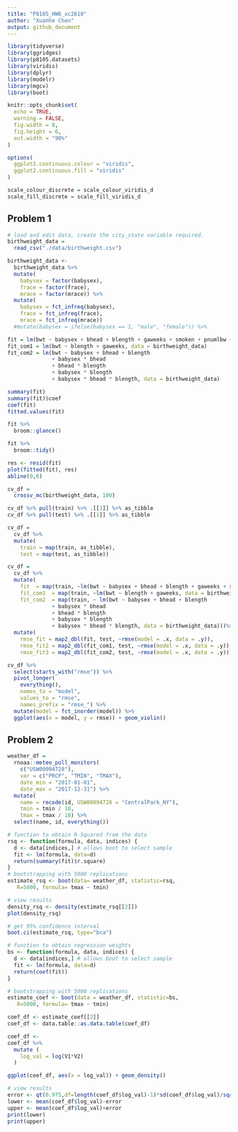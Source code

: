 ```yaml
---
title: "P8105_HW6_xc2610"
author: "Xuanhe Chen"
output: github_document
---
```


```r
library(tidyverse)
library(ggridges)
library(p8105.datasets)
library(viridis)
library(dplyr)
library(modelr)
library(mgcv)
library(boot)

knitr::opts_chunk$set(
  echo = TRUE,
  warning = FALSE,
  fig.width = 8,
  fig.height = 6,
  out.width = "90%"
)

options(
  ggplot2.continuous.colour = "viridis",
  ggplot2.continuous.fill = "viridis"
)

scale_colour_discrete = scale_colour_viridis_d
scale_fill_discrete = scale_fill_viridis_d
```

## Problem 1

<!--
babysex: baby’s sex (male = 1, female = 2)
bhead: baby’s head circumference at birth (centimeters)
blength: baby’s length at birth (centimeteres)
bwt: baby’s birth weight (grams)
delwt: mother’s weight at delivery (pounds)
fincome: family monthly income (in hundreds, rounded)
frace: father’s race (1 = White, 2 = Black, 3 = Asian, 4 = Puerto Rican, 8 = Other, 9 = Unknown)
gaweeks: gestational age in weeks
malform: presence of malformations that could affect weight (0 = absent, 1 = present)
menarche: mother’s age at menarche (years)
mheigth: mother’s height (inches)
momage: mother’s age at delivery (years)
mrace: mother’s race (1 = White, 2 = Black, 3 = Asian, 4 = Puerto Rican, 8 = Other)
parity: number of live births prior to this pregnancy
pnumlbw: previous number of low birth weight babies
pnumgsa: number of prior small for gestational age babies
ppbmi: mother’s pre-pregnancy BMI
ppwt: mother’s pre-pregnancy weight (pounds)
smoken: average number of cigarettes smoked per day during pregnancy
wtgain: mother’s weight gain during pregnancy (pounds)
-->

```r
# load and edit data, create the city_state variable required. 
birthweight_data = 
  read_csv("./data/birthweight.csv")
```

```r
birthweight_data <-
  birthweight_data %>%
  mutate(
    babysex = factor(babysex),
    frace = factor(frace),
    mrace = factor(mrace)) %>%
  mutate(
    babysex = fct_infreq(babysex),
    frace = fct_infreq(frace),
    mrace = fct_infreq(mrace))
  #mutate(babysex = ifelse(babysex == 1, "male", "female")) %>%
```

```r
fit = lm(bwt ~ babysex + bhead + blength + gaweeks + smoken + pnumlbw + wtgain + frace + mrace, data = birthweight_data)
fit_com1 = lm(bwt ~ blength + gaweeks, data = birthweight_data)
fit_com2 = lm(bwt ~ babysex + bhead + blength 
              + babysex * bhead
              + bhead * blength
              + babysex * blength
              + babysex * bhead * blength, data = birthweight_data)
```

```r
summary(fit)
summary(fit)$coef
coef(fit)
fitted.values(fit)
```

```r
fit %>% 
  broom::glance()
```

```r
fit %>% 
  broom::tidy()
```

```r
res <- resid(fit)
plot(fitted(fit), res)
abline(0,0)
```

```r
cv_df = 
  crossv_mc(birthweight_data, 100) 
```

```r
cv_df %>% pull(train) %>% .[[1]] %>% as_tibble
cv_df %>% pull(test) %>% .[[1]] %>% as_tibble
```
```r
cv_df =
  cv_df %>% 
  mutate(
    train = map(train, as_tibble),
    test = map(test, as_tibble))
```

```r
cv_df = 
  cv_df %>% 
  mutate(
    fit  = map(train, ~lm(bwt ~ babysex + bhead + blength + gaweeks + smoken + pnumlbw + wtgain + frace + mrace, data = birthweight_data)),
    fit_com1  = map(train, ~lm(bwt ~ blength + gaweeks, data = birthweight_data)),
    fit_com2  = map(train, ~ lm(bwt ~ babysex + bhead + blength 
              + babysex * bhead
              + bhead * blength
              + babysex * blength
              + babysex * bhead * blength, data = birthweight_data)))%>% 
  mutate(
    rmse_fit = map2_dbl(fit, test, ~rmse(model = .x, data = .y)),
    rmse_fit2 = map2_dbl(fit_com1, test, ~rmse(model = .x, data = .y)),
    rmse_fit3 = map2_dbl(fit_com2, test, ~rmse(model = .x, data = .y)))
```

```r
cv_df %>% 
  select(starts_with("rmse")) %>% 
  pivot_longer(
    everything(),
    names_to = "model", 
    values_to = "rmse",
    names_prefix = "rmse_") %>% 
  mutate(model = fct_inorder(model)) %>% 
  ggplot(aes(x = model, y = rmse)) + geom_violin()
```

## Problem 2



```r
weather_df = 
  rnoaa::meteo_pull_monitors(
    c("USW00094728"),
    var = c("PRCP", "TMIN", "TMAX"), 
    date_min = "2017-01-01",
    date_max = "2017-12-31") %>%
  mutate(
    name = recode(id, USW00094728 = "CentralPark_NY"),
    tmin = tmin / 10,
    tmax = tmax / 10) %>%
  select(name, id, everything())
``` 


```r
# function to obtain R-Squared from the data
rsq <- function(formula, data, indices) {
  d <- data[indices,] # allows boot to select sample
  fit <- lm(formula, data=d)
  return(summary(fit)$r.square)
}
# bootstrapping with 5000 replications
estimate_rsq <- boot(data= weather_df, statistic=rsq,
   R=5000, formula= tmax ~ tmin)
```


```r
# view results
density_rsq <- density(estimate_rsq[[2]])
plot(density_rsq)
```

```r
# get 95% confidence interval
boot.ci(estimate_rsq, type="bca")
```

```r
# function to obtain regression weights
bs <- function(formula, data, indices) {
  d <- data[indices,] # allows boot to select sample
  fit <- lm(formula, data=d)
  return(coef(fit))
}

# bootstrapping with 5000 replications
estimate_coef <- boot(data = weather_df, statistic=bs,
   R=5000, formula= tmax ~ tmin)
```

```r
coef_df <- estimate_coef[[2]]
coef_df <- data.table::as.data.table(coef_df)
```

```r
coef_df <-
coef_df %>%
  mutate (
    log_val = log(V1*V2)
  )
```

```r
ggplot(coef_df, aes(x = log_val)) + geom_density()
```

```r
# view results
error <- qt(0.975,df=length(coef_df$log_val)-1)*sd(coef_df$log_val)/sqrt(length(coef_df$log_val))
lower <- mean(coef_df$log_val)-error
upper <- mean(coef_df$log_val)+error
print(lower)
print(upper)
```

